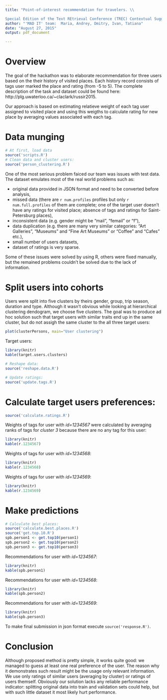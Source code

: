 ```yaml
---
title: "Point-of-interest recommendation for travelers. \\

Special Edition of the Text REtrieval Conference (TREC) Contextual Suggestion Track at RuSSIR 2015."
author: "'MAD IT' team:  Maria, Andrey, Dmitry, Ivan, Tatiana"
date: "August 27, 2015"
output: pdf_document

---
```


# Overview

The goal of the hackathon was to elaborate recommendation for three users based on the their history of visited places. Each history record consists of tags user marked the place and rating (from -5 to 5). The complete description of the task and dataset could be found here: http://plg.uwaterloo.ca/~claclark/russir2015.

Our approach is based on estimating relatieve weight of each tag user assigned to visited place and using this weigths to calculate rating for new place by averaging values associated with each tag.

# Data munging

```r
# At first, load data
source('scripts.R')
# Clean data and cluster users:
source('person_clustering.R')
```

One of the most serious problem faiced our team was issues with test data. The dataset emulates most of the real world problems such as:

* original data provided in JSON format and need to be converted before analysis,
* missed data (there are `r num.profiles` profiles but only `r num.full.profiles` of them are complete; one of the target user doesn't have any ratings for visited place; absence of tags and ratings for Saint-Petersburg places),
* inconsistent data (e.g. gender might be "mail", "femail" or "f"),
* data duplication (e.g. there are many very similar categories: "Art Galleries", "Museums" and "Fine Art Museums" or "Coffee" and "Cafes" etc.),
* small number of users datasets,
* dataset of ratings is very sparse.

Some of these issues were solved by using R, others were fixed manually, but the remained problems couldn't be solved due to the lack of information.

# Split users into cohorts

Users were split into five clusters by theirs gender, group, trip season, duration and type. Although it wasn't obvious while looking at hierarchical clustering dendogram, we choose five clusters. The goal was to produce ad hoc solution such that target users with similar traits end up in the same cluster, but do not assigh the same cluster to the all three target users:

```r
plot(clusterPersons, main="User clustering")
```

Target users:

```r
library(knitr)
kable(target.users.clusters)
```

```r
# Reshape data:
source('reshape.data.R')
```

```r
# Update ratings:
source('update.tags.R')
```

# Calculate target users preferences:

```r
source('calculate.ratings.R')
```

Weights of tags for user with *id=1234567* were calculated by averaging ranks of tags for *cluster 3* because there are no any tag for this user:

```r
library(knitr)
kable(r.1234567)
```

Weights of tags for user with *id=1234568*:

```r
library(knitr)
kable(r.1234568)
```

Weights of tags for user with *id=1234569*:

```r
library(knitr)
kable(r.1234569)
```

# Make predictions

```r
# Calculate best places:
source('calculate.best.places.R')
source('get.top.10.R')
spb.person1 <- get.top10(person1)
spb.person2 <- get.top10(person2)
spb.person3 <- get.top10(person3)
```

Recommendations for user with *id=1234567*:

```r
library(knitr)
kable(spb.person1)
```

Recommendations for user with *id=1234568*:

```r
library(knitr)
kable(spb.person2)
```

Recommendations for user with *id=1234569*:

```r
library(knitr)
kable(spb.person3)
```

To make final submission in json format execute `source('response.R')`.

# Conclusion

Although proposed method is pretty simple, it works quite good: we managed to guess at least one real preference of the user. The reason why it demonstrates such result might be the usage only relevant information. We use only ratings of similar users (averaging by cluster) or ratings of users themself. Obviously our solution lacks any reliable performance indicator: splitting original data into train and validation sets could help, but with such little dataset it most likely hurt performance.

